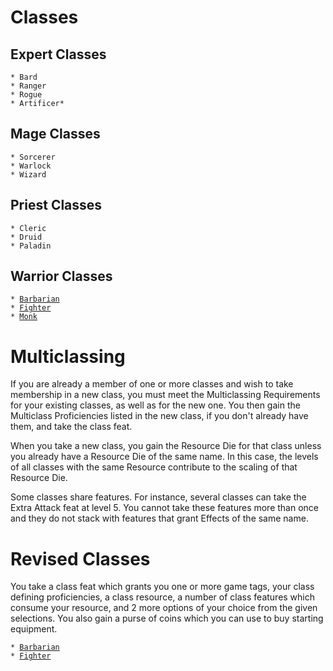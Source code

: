 = Classes =
== Expert Classes ==
 * Bard
 * Ranger
 * Rogue
 * Artificer*
== Mage Classes ==
 * Sorcerer
 * Warlock
 * Wizard
== Priest Classes ==
 * Cleric
 * Druid
 * Paladin
== Warrior Classes ==
 * [[barbarian|Barbarian]]
 * [[fighter|Fighter]]
 * [[monk|Monk]]


= Multiclassing =
If you are already a member of one or more classes and wish to take membership in a new class, you must meet the Multiclassing Requirements for your existing classes, as well as for the new one.  You then gain the Multiclass Proficiencies listed in the new class, if you don't already have them, and take the class feat.

When you take a new class, you gain the Resource Die for that class unless you already have a Resource Die of the same name.  In this case, the levels of all classes with the same Resource contribute to the scaling of that Resource Die.

Some classes share features.  For instance, several classes can take the Extra Attack feat at level 5.  You cannot take these features more than once and they do not stack with features that grant Effects of the same name.

= Revised Classes =
You take a class feat which grants you one or more game tags, your class defining proficiencies, a class resource, a number of class features which consume your resource, and 2 more options of your choice from the given selections.  You also gain a purse of coins which you can use to buy starting equipment.
 * [[barbarian_v2|Barbarian]]
 * [[fighter_v2|Fighter]]


